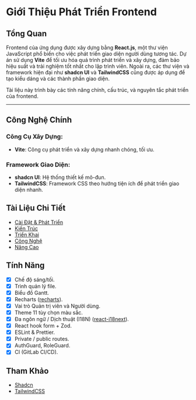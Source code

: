 # Giới Thiệu Phát Triển Frontend

## Tổng Quan

Frontend của ứng dụng được xây dựng bằng **React.js**, một thư viện JavaScript phổ biến cho việc phát triển giao diện người dùng tương tác. Dự án sử dụng **Vite** để tối ưu hóa quá trình phát triển và xây dựng, đảm bảo hiệu suất và trải nghiệm tốt nhất cho lập trình viên. Ngoài ra, các thư viện và framework hiện đại như **shadcn UI** và **TailwindCSS** cũng được áp dụng để tạo kiểu dáng và các thành phần giao diện.

Tài liệu này trình bày các tính năng chính, cấu trúc, và nguyên tắc phát triển của frontend.

---

## Công Nghệ Chính

### Công Cụ Xây Dựng:

- **Vite**: Công cụ phát triển và xây dựng nhanh chóng, tối ưu.

### Framework Giao Diện:

- **shadcn UI**: Hệ thống thiết kế mô-đun.
- **TailwindCSS**: Framework CSS theo hướng tiện ích để phát triển giao diện nhanh.

## Tài Liệu Chi Tiết

- [Cài Đặt & Phát Triển](frontend-reactjs/development)
- [Kiến Trúc](frontend-reactjs/architecture)
- [Triển Khai](frontend-reactjs/deployment)
- [Công Nghệ](frontend-reactjs/technologies)
- [Nâng Cao](frontend-reactjs/advanced)

## Tính Năng

- [x] Chế độ sáng/tối.
- [x] Trình quản lý file.
- [x] Biểu đồ Gantt.
- [x] Recharts ([recharts](https://www.npmjs.com/package/recharts)).
- [x] Vai trò Quản trị viên và Người dùng.
- [x] Theme 11 tùy chọn màu sắc.
- [x] Đa ngôn ngữ / Dịch thuật (I18N) ([react-i18next](https://www.npmjs.com/package/react-i18next)).
- [x] React hook form + Zod.
- [x] ESLint & Prettier.
- [x] Private / public routes.
- [x] AuthGuard, RoleGuard.
- [x] CI (GitLab CI/CD).

## Tham Khảo

- [Shadcn](https://ui.shadcn.com/)
- [TailwindCSS](https://tailwindcss.com/)
